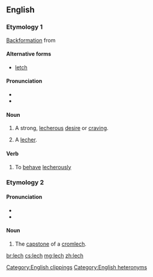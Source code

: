 {{also|Lech}}
==English==
{{wikipedia}}

===Etymology 1===
[[backformation|Backformation]] from {{term|lecher|lang=en}}

====Alternative forms====
* [[letch]]

====Pronunciation====
* {{IPA|/lɛtʃ/|lang=en}}
* {{rhymes|ɛtʃ|lang=en}}

====Noun====
{{en-noun|es}}

# {{context|slang|lang=en}} A strong, [[lecherous]] [[desire]] or [[craving]].
# {{context|slang|lang=en}} A [[lecher]].

====Verb====
{{en-verb|es}}

# {{context|slang|lang=en}} To [[behave]] [[lecherously]]

[[Category:English clippings]]

===Etymology 2===
{{etyl|cy|en}} {{term|llech||slate, slab|lang=cy}}

====Pronunciation====
* {{IPA|/lɛk/|lang=en}}
* {{rhymes|ɛk|lang=en}}

[[Category:English heteronyms]]

====Noun====
{{en-noun}}
# The [[capstone]] of a [[cromlech]].

[[br:lech]]
[[cs:lech]]
[[mg:lech]]
[[zh:lech]]